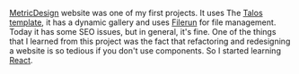 [MetricDesign](https://metricdesign.ir) website was one of my first projects. It uses The [Talos template](https://elements.envato.com/talos-creative-multipurpose-wordpress-theme-R75SUH),
 it has a dynamic gallery and uses [Filerun](https://www.filerun.com/) for file management. Today it has some SEO issues, but in general, it's fine.
 One of the things that I learned from this project was the fact that refactoring and redesigning a website is so tedious if you don't use components. So I started learning [React](https://reactjs.org/).
